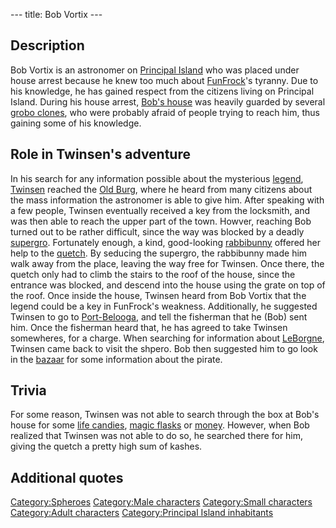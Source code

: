 ---
title: Bob Vortix
---

{{Character|
Name=Bob|
Image=Bob Vortix.gif|
Race=[[Sphero]]|
Gender=Male|
Size=Small|
Age=Adult}}

{{Quote|
Quote=I am Bob Vortix, astronomer under house arrest. What are you doing in town, apart from beating up clones?|
Character=Bob Vortix}}

==Description==
Bob Vortix is an astronomer on [[Principal Island]] who was placed under house arrest because he knew too much about [[FunFrock]]'s tyranny. Due to his knowledge, he has gained respect from the citizens living on Principal Island.
During his house arrest, [[Bob Vortix's house|Bob's house]] was heavily guarded by several [[grobo clones]], who were probably afraid of people trying to reach him, thus gaining some of his knowledge.

==Role in Twinsen's adventure==
In his search for any information possible about the mysterious [[Sendell's legend|legend]], [[Twinsen]] reached the [[Old Burg]], where he heard from many citizens about the mass information the astronomer is able to give him. After speaking with a few people, Twinsen eventually received a key from the locksmith, and was then able to reach the upper part of the town. Howver, reaching Bob turned out to be rather difficult, since the way was blocked by a deadly [[supergro]]. Fortunately enough, a kind, good-looking [[rabbibunny]] offered her help to the [[quetch]]. By seducing the supergro, the rabbibunny made him walk away from the place, leaving the way free for Twinsen. Once there, the quetch only had to climb the stairs to the roof of the house, since the entrance was blocked, and descend into the house using the grate on top of the roof.
Once inside the house, Twinsen heard from Bob Vortix that the legend could be a key in FunFrock's weakness. Additionally, he suggested Twinsen to go to [[Port-Belooga]], and tell the fisherman that he (Bob) sent him. Once the fisherman heard that, he has agreed to take Twinsen somewheres, for a charge.
When searching for information about [[LeBorgne]], Twinsen came back to visit the shpero. Bob then suggested him to go look in the [[Principal Island bazaar|bazaar]] for some information about the pirate.

==Trivia==
For some reason, Twinsen was not able to search through the box at Bob's house for some [[life candies]], [[magic flasks]] or [[Kashes|money]]. However, when Bob realized that Twinsen was not able to do so, he searched there for him, giving the quetch a pretty high sum of kashes.

==Additional quotes==
{{Quote|
Quote=This young girl must be someone important if that tyrant FunFrock is holding her outside of Citadel Island. Something funny is going on with this forbidding of any talk about the Legend: this must be some kind of weakness in his power! Find out what is behind the Legend, it's your only hope of seeing your friend again. If you need to leave the island, I know a friend who can help you at Port-Belooga. Tell him that I sent you. And be discreet in your quest.|
Character=Bob Vortix}}
{{Quote|
Quote=Unfortunatly I don'y know anything about the Legend, but I have a fisherman friend who could help you in your travels if you tell him that I sent you. He lives at Port-Belooga.|
Character=Bob Vortix}}
{{Quote|
Quote=Hmmh! Quite a charecter, that LeBorgne, he scoured the entire hemisphere a few hundered years ago. My fisherman friend told me that the Bazaar is selling an object that belonged to LeBorgne.|
Character=Bob Vortix}}
{{Quote|
Quote=Sorry I didn't see them, but try going to the astronomers house in the Old Burg, he knows alot about what is going on.|
Character=[[Beatrice]]}}
{{Quote|
Quote=I have not seen this young lady. But go to the astronomers house. Even though he is not allowed to leave his own house, he knows everything. He lives in the last house on the hill, overlooking the city.|
Character=Shopkeeper in [[Old Burg]]}}

[[Category:Spheroes]]
[[Category:Male characters]]
[[Category:Small characters]]
[[Category:Adult characters]]
[[Category:Principal Island inhabitants]]